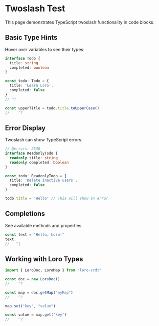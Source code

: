 # Twoslash Test

This page demonstrates TypeScript twoslash functionality in code blocks.

## Basic Type Hints

Hover over variables to see their types:

```ts twoslash
interface Todo {
  title: string
  completed: boolean
}

const todo: Todo = {
  title: 'Learn Loro',
  completed: false
}
// ^?

const upperTitle = todo.title.toUpperCase()
//    ^?
```

## Error Display

Twoslash can show TypeScript errors:

```ts twoslash
// @errors: 2540
interface ReadonlyTodo {
  readonly title: string
  readonly completed: boolean
}

const todo: ReadonlyTodo = {
  title: 'Delete inactive users',
  completed: false
}

todo.title = 'Hello' // This will show an error
```

## Completions

See available methods and properties:

```ts twoslash
const text = "Hello, Loro!"
text.
//   ^|
```

## Working with Loro Types

```ts twoslash
import { LoroDoc, LoroMap } from "loro-crdt"

const doc = new LoroDoc()
//    ^?

const map = doc.getMap("myMap")
//    ^?

map.set("key", "value")

const value = map.get("key")
//    ^?
```